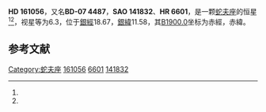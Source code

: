 {{Starbox begin
| name = HD 161056
}}
{{Starbox observe
| epoch = [[J2000.0|J2000.0]]
| constell = [[蛇夫座|蛇夫座]]<ref name=SIMBAD>{{cite web
 | url=http://simbad.u-strasbg.fr/simbad/sim-id?Ident=HR+6601
 | title=Pulsating variable Star
 | publisher=Centre de Données astronomiques de Strasbourg
 | work=SIMBAD
 | accessdate=2012-07-13
 | archive-date=2019-08-15
 | archive-url=https://web.archive.org/web/20190815122042/http://simbad.u-strasbg.fr/simbad/sim-id?Ident=HR+6601
 | dead-url=no
 }}</ref><ref name=DATA>{{cite web
 | url=http://vizier.u-strasbg.fr/viz-bin/VizieR-5?-out.add=.&-source=5050&-corr=PK=HR&-out.max=9999&HR=6601
 | title=VizieR Detailed Page
 | accessdate=2012-07-13
 | archive-date=2016-03-05
 | archive-url=https://web.archive.org/web/20160305002904/http://vizier.u-strasbg.fr/viz-bin/VizieR-5?-out.add=.&-source=5050&-corr=PK=HR&-out.max=9999&HR=6601
 | dead-url=no
 }}</ref>
| 星官 = 
| ra = {{RA|17|43|47}}<ref name=SIMBAD /><ref name=DATA />
| dec = {{DEC|-7|4|46}}<ref name=SIMBAD /><ref name=DATA />
| appmag_v = 6.3<ref name=SIMBAD /><ref name=DATA />
}}
{{Starbox character
| class = B1.5V<ref name=SIMBAD /><ref name=DATA />
| b-v = 0.38<ref name=SIMBAD /><ref name=DATA />
| u-b = -0.48<ref name=SIMBAD /><ref name=DATA />
| r-i = 0.27<ref name=SIMBAD /><ref name=DATA />
| variable = 
}}
{{Starbox astrometry
| radial_v = -0.48
| prop_mo_ra = -26
| parallax = 
| p_error = 
}}
{{Starbox catalog
| names =BD-07 4487，[[SAO星表|SAO]] 141832，[[HD星表|HD]] 161056，[[HR星表|HR]] 6601}}
{{Starbox reference |Simbad=HR+6601}}
{{Starbox end}}

'''HD 161056'''，又名'''BD-07 4487'''，'''SAO 141832'''、'''HR 6601'''，是一颗[[蛇夫座|蛇夫座]]的恒星<ref name=SIMBAD /><ref name=DATA />，视星等为6.3，位于[[銀道座標系|銀經]]18.67，[[銀道座標系|銀緯]]11.58，其[[B1900.0|B1900.0]]坐标为赤經{{RA|17|38|23.1}}，赤緯{{DEC|-7|11.58|0}}。

== 参考文献 ==
{{reflist}}

{{star-stub}}

[[Category:蛇夫座|Category:蛇夫座]]
[[Category:HD和HDE天體|161056]]
[[Category:HR天體|6601]]
[[Category:SAO天體|141832]]